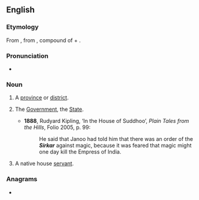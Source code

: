 ==English==

===Etymology===
From {{etyl|ur|en}} {{m|ur|سرکار|tr=sarkār}}, from {{etyl|fa|en}} {{m|fa|سرکار|tr=sarkār}}, compound of {{m|fa|سر||head|tr=sar}} + {{m|fa|کار||agent, doer|tr=kār}}.

===Pronunciation===
* {{IPA|en|/ˈsɜːkɑː/}}

===Noun===
{{en-noun}}

# {{lb|en|India}} A [[province]] or [[district]].
# {{lb|en|India}} The [[government|Government]], the [[State]].
#* '''1888''', Rudyard Kipling, ‘In the House of Suddhoo’, ''Plain Tales from the Hills'', Folio 2005, p. 99:
#*: He said that Janoo had told him that there was an order of the '''''Sirkar''''' against magic, because it was feared that magic might one day kill the Empress of India.
# {{lb|en|India}} A native house [[servant]].

===Anagrams===
* {{anagrams|en|a=aikrrs|karris}}